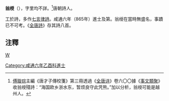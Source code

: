 '''翁绶'''（{{bd|?||?|}}），字里均不詳。<ref>[[傅璇琮|傅璇琮]]主編《唐才子傳校箋》第三冊透過《[[全唐诗|全唐诗]]》卷六〇〇據《[[事文類聚|事文類聚]]》收翁绶殘詩：“海国欧乡浙水东，暂烦良守此凭熊。”加以分析，翁绶可能是越州人。</ref>唐朝詩人。

工於詩，多作[[七言律詩|七言律詩]]。咸通六年（865年）進士及第。翁绶在當時無盛名，事蹟已不可考。《[[全唐詩|全唐詩]]》存其詩八首。

==注釋==
{{reflist}}
[[category:唐朝詩人|W]]
[[Category:咸通六年乙酉科進士|Category:咸通六年乙酉科進士]]
